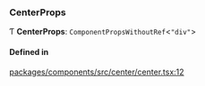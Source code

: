 ### CenterProps

Ƭ **CenterProps**: `ComponentPropsWithoutRef`\<`"div"`\>

#### Defined in

[packages/components/src/center/center.tsx:12](https://github.com/vtex/shoreline/blob/7e966c5a4/packages/components/src/center/center.tsx#L12)
